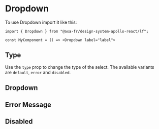 
<Meta of={DropdownStories} name="Dropdown" />

# Dropdown

To use Dropdown import it like this:

```tsx
import { Dropdown } from "@axa-fr/design-system-apollo-react/lf";

const MyComponent = () => <Dropdown label="label">
```

## Type

Use the `type` prop to change the type of the select. The available variants are `default`, `error` and `disabled`.

## Dropdown

<Canvas of={DropdownStories.DropdownStory} />

<Controls of={DropdownStories.DropdownStory} />

## Error Message

<Canvas of={DropdownStories.DropdownErrorStory} />

<Controls of={DropdownStories.DropdownErrorStory} />

## Disabled

<Canvas of={DropdownStories.DropdownDisabledStory} />

<Controls of={DropdownStories.DropdownDisabledStory} />
